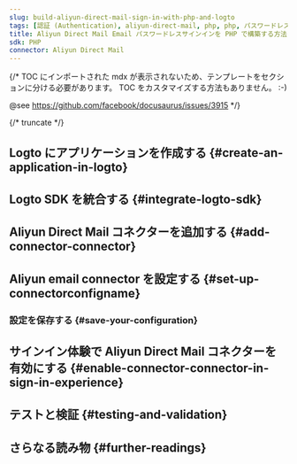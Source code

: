 ```yaml
---
slug: build-aliyun-direct-mail-sign-in-with-php-and-logto
tags: [認証 (Authentication), aliyun-direct-mail, php, php, パスワードレスサインイン, サインイン, ログイン]
title: Aliyun Direct Mail Email パスワードレスサインインを PHP で構築する方法
sdk: PHP
connector: Aliyun Direct Mail
---
```


{/*
  TOC にインポートされた mdx が表示されないため、テンプレートをセクションに分ける必要があります。
  TOC をカスタマイズする方法もありません。 :-)

  @see https://github.com/facebook/docusaurus/issues/3915
*/}



{/* truncate */}

<Intro connector={connector} sdk="PHP" link="https://www.php.net" />

## Logto にアプリケーションを作成する \{#create-an-application-in-logto}

<CreateApplication type="Traditional web" framework="Laravel" />

## Logto SDK を統合する \{#integrate-logto-sdk}

<IntegrateSdk />

## Aliyun Direct Mail コネクターを追加する \{#add-connector-connector}

<AddPasswordlessConnector
  connector={connector}
  connectorType="Email"
  passwordlessSignUpIdentifier="メールアドレス"
/>

## Aliyun email connector を設定する \{#set-up-connectorconfigname}

<ConnectorGuide />

### 設定を保存する \{#save-your-configuration}

<SaveYourConfiguration connector={connector} />

## サインイン体験で Aliyun Direct Mail コネクターを有効にする \{#enable-connector-connector-in-sign-in-experience}

<EnablePasswordlessConnector
  connectorType="Email"
  passwordlessSignUpIdentifier="メールアドレス"
/>

## テストと検証 \{#testing-and-validation}

<TestingAndValidation connector={connector} sdk="PHP" />

## さらなる読み物 \{#further-readings}

<FurtherReadings />

